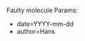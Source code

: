 <noinclude>
Faulty molecule
Params:
* date=YYYY-mm-dd
* author=Hans
</noinclude>
<includeonly>{{MissingItem
|date={{{date|}}}
|author={{{author|}}}
|text=A molecule on this page has a mistake in its structure or is missing a part. Please edit the structure or redraw a new molecule using the [[Help:Chemical formula]] template.
|type=molecules
|name=Faulty molecule
|icon=File:WikiTemplate_chemistry.png
}}</includeonly>
